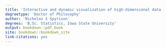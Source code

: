 ```yaml
---
title: 'Interactive and dynamic visualization of high-dimensional data via animated linear projections, their efficacy, and their application to local explanations of non-linear models'
degreetype: 'Doctor of Philosophy'
author: 'Nicholas S Spyrison'
degrees: 'B.Sc. Statistics, Iowa State University'
output: bookdown::pdf_book
site: bookdown::bookdown_site
link-citations: yes
---
```


<!-- `r if (knitr::is_latex_output()) '<!--'`  -->

<!-- # Welcome {-} -->

<!-- This is the __blogdown__ website for my PhD thesis at Monash University, Australia.  -->

<!-- `r Sys.Date()` -->

<!-- `r if (knitr::is_latex_output()) '__>' ## <-- Correct this if using welcome` -->

<!-- 
Edit these lines as appropriate.
The actual thesis content is in several Rmd files.

You'll need to edit the _bookdown.yml file to set the order in which you'd like them to appear. 

If you have specific LaTeX packages to add, put them in monashthesis.tex.

You will need to ensure you have installed the knitr and bookdown packages for R.

You will also need LaTeX installed on your computer.
-->
